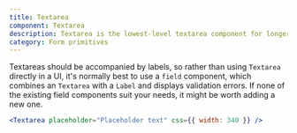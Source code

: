 ```yaml
---
title: Textarea
component: Textarea
description: Textarea is the lowest-level textarea component for longer text.
category: Form primitives
---
```


Textareas should be accompanied by labels, so rather than using `Textarea` directly in a UI, it's normally best to use a `field` component, which combines an `Textarea` with a `Label` and displays validation errors. If none of the existing field components suit your needs, it might be worth adding a new one.

```jsx live
<Textarea placeholder="Placeholder text" css={{ width: 340 }} />
```
